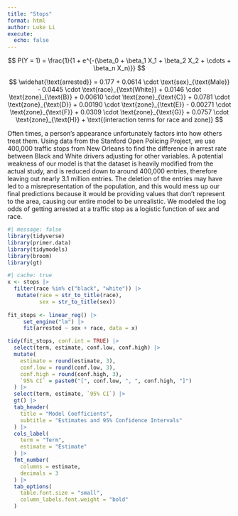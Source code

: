 ```yaml
---
title: "Stops"
format: html
author: Luke Li
execute: 
  echo: false
---
```


$$
P(Y = 1) = \frac{1}{1 + e^{-(\beta_0 + \beta_1 X_1 + \beta_2 X_2 + \cdots + \beta_n X_n)}}
$$

$$
\widehat{\text{arrested}} = 0.177 
+ 0.0614 \cdot \text{sex}_{\text{Male}} 
- 0.0445 \cdot \text{race}_{\text{White}} 
+ 0.0146 \cdot \text{zone}_{\text{B}} 
+ 0.00610 \cdot \text{zone}_{\text{C}} 
+ 0.0781 \cdot \text{zone}_{\text{D}} 
+ 0.00190 \cdot \text{zone}_{\text{E}} 
- 0.00271 \cdot \text{zone}_{\text{F}} 
+ 0.0309 \cdot \text{zone}_{\text{G}} 
+ 0.0757 \cdot \text{zone}_{\text{H}} 
+ \text{(interaction terms for race and zone)}
$$

Often times, a person's appearance unfortunately factors into how others treat them. Using data from the Stanford Open Policing Project, we use 400,000 traffic stops from New Orleans to find the difference in arrest rate between Black and White drivers adjusting for other variables. A potential weakness of our model is that the dataset is heavily modified from the actual study, and is reduced down to around 400,000 entries, therefore leaving out nearly 3.1 million entries. The deletion of the entries may have led to a misrepresentation of the population, and this would mess up our final predictions because it would be providing values that don't represent to the area, causing our entire model to be unrealistic. We modeled the log odds of getting arrested at a traffic stop as a logistic function of sex and race.

```r
#| message: false
library(tidyverse)
library(primer.data)
library(tidymodels)
library(broom)
library(gt)
```

```r
#| cache: true
x <- stops |>
  filter(race %in% c("black", "white")) |>
   mutate(race = str_to_title(race), 
          sex = str_to_title(sex))
 
fit_stops <- linear_reg() |>
     set_engine("lm") |>
     fit(arrested ~ sex + race, data = x)
```

```r
tidy(fit_stops, conf.int = TRUE) |>
  select(term, estimate, conf.low, conf.high) |>
  mutate(
    estimate = round(estimate, 3),
    conf.low = round(conf.low, 3),
    conf.high = round(conf.high, 3),
    `95% CI` = paste0("[", conf.low, ", ", conf.high, "]")
  ) |>
  select(term, estimate, `95% CI`) |>
  gt() |>
  tab_header(
    title = "Model Coefficients",
    subtitle = "Estimates and 95% Confidence Intervals"
  ) |>
  cols_label(
    term = "Term",
    estimate = "Estimate"
  ) |>
  fmt_number(
    columns = estimate,
    decimals = 3
  ) |>
  tab_options(
    table.font.size = "small",
    column_labels.font.weight = "bold"
  )
```
